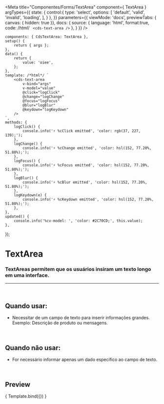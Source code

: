 
<Meta
	title="Componentes/Forms/TextArea"
	component={ TextArea }
	argTypes={{
		state: {
			control:{
				type: 'select',
				options: [
					'default',
					'valid',
					'invalid',
					'loading',
				],
			}
		},
	}}
	parameters={{
		viewMode: 'docs',
		previewTabs: { canvas: { hidden: true }},
		docs: {
			source: {
				language: 'html',
				format:true,
				code: /*html*/ `
<cds-text-area />`
			},
		}
	}}
/>

	components: { CdsTextArea: TextArea },
	setup() {
		return { args };
	},
	data() {
		return {
			value: 'oiee',
		};
	},
	template: /*html*/ `
		<cds-text-area
			v-bind="args" 
			v-model="value"
			@click="logClick"
			@change="logChange"
			@focus="logFocus"
			@blur="logBlur"
			@keydown="logKeydown"
		/>
	`,
	methods: {
		logClick() {
			console.info('⚡ %cClick emitted', 'color: rgb(37, 227, 139);');
		},
		logChange() {
			console.info('⚡ %cChange emitted', 'color: hsl(152, 77.20%, 51.80%);');
		},
		logFocus() {
			console.info('⚡ %cFocus emitted', 'color: hsl(152, 77.20%, 51.80%);');
		},
		logBlur() {
			console.info('⚡ %cBlur emitted', 'color: hsl(152, 77.20%, 51.80%);');
		},
		logKeydown(e) {
			console.info('⚡ %cKeydown emitted', 'color: hsl(152, 77.20%, 51.80%);');
		},
	},
	updated() {
		console.info('%cv-model: ', 'color: #2C70CD;', this.value);
	},
});

# TextArea

### TextAreas permitem que os usuários insiram um texto longo em uma interface.
---
<br />

## Quando usar:
- Necessitar de um campo de texto para inserir informações grandes. Exemplo: Descrição de produto ou mensagens.

<br />

## Quando não usar:
- For necessário informar apenas um dado específico ao campo de texto.

<br />

## Preview

<Canvas>
	<Story
		name="TextArea"
		args={{
			disabled: false,
			state: 'default',
			required: false,
			fluid: false,
			floatingLabel: false,
			lazy: false,
			label: 'Texto',
			placeholder: 'Digite algo...',
			errorMessage: 'Campo obrigatório',
			tooltip: '',
			tooltipIcon: 'info-outline',
			supportingText: 'supportingTex asdasdat',
			supportLink: '',
			supportLinkUrl: '',
		}}
	>
		{ Template.bind({}) }
	</Story>
</Canvas>

<ArgsTable story="TextArea" />

